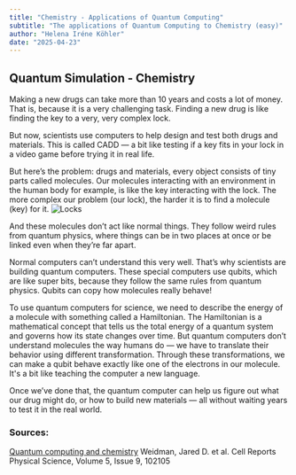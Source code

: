 ```yaml
---
title: "Chemistry - Applications of Quantum Computing"
subtitle: "The applications of Quantum Computing to Chemistry (easy)"
author: "Helena Iréne Köhler"
date: "2025-04-23"
---
```


## Quantum Simulation - Chemistry

Making a new drugs can take more than 10 years and costs a lot of money. That is, because it is a very challenging task. Finding a new drug is like finding the key to a very, very complex lock.

But now, scientists use computers to help design and test both drugs and materials. This is called CADD — a bit like testing if a key fits in your lock in a video game before trying it in real life.

But here’s the problem: drugs and materials, every object consists of tiny parts called molecules. Our molecules interacting with an environment in the human body for example, is like the key interacting with the lock. The more complex our problem (our lock), the harder it is to find a molecule (key) for it.
![Locks](/posts/assets/entries/qchemistry/locks.png)

And these molecules don’t act like normal things. They follow weird rules from quantum physics, where things can be in two places at once or be linked even when they’re far apart.

Normal computers can’t understand this very well. That’s why scientists are building quantum computers. These special computers use qubits, which are like super bits, because they follow the same rules from quantum physics. Qubits can copy how molecules really behave!

To use quantum computers for science, we need to describe the energy of a molecule with something called a Hamiltonian. The Hamiltonian is a mathematical concept that tells us the total energy of a quantum system and governs how its state changes over time. But quantum computers don’t understand molecules the way humans do — we have to translate their behavior using different transformation. Through these transformations, we can make a qubit behave exactly like one of the electrons in our molecule. It's a bit like teaching the computer a new language.

Once we’ve done that, the quantum computer can help us figure out what our drug might do, or how to build new materials — all without waiting years to test it in the real world.

### Sources:

[Quantum computing and chemistry](https://www.cell.com/cell-reports-physical-science/fulltext/S2666-3864(24)00383-7?_returnURL=https%3A%2F%2Flinkinghub.elsevier.com%2Fretrieve%2Fpii%2FS2666386424003837%3Fshowall%3Dtrue)
Weidman, Jared D. et al.
Cell Reports Physical Science, Volume 5, Issue 9, 102105